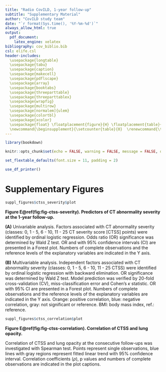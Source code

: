 ---
title: "Radio CovILD, 1-year follow-up"
subtitle: "Supplementary Material"
author: "CovILD study team"
date: "`r format(Sys.time(), '%Y-%m-%d')`"
always_allow_html: true
output: 
  pdf_document:
    latex_engine: xelatex
bibliography: cov_biblio.bib
csl: elife.csl
header-includes:
  \usepackage{longtable}
  \usepackage{tabu}
  \usepackage{caption}
  \usepackage{makecell}
  \usepackage{pdflscape}
  \usepackage{array}
  \usepackage{booktabs}
  \usepackage{threeparttable}
  \usepackage{threeparttablex}
  \usepackage{wrapfig}
  \usepackage{multirow}
  \usepackage[normalem]{ulem}
  \usepackage{colortbl}
  \usepackage{xcolor}
  \usepackage{float} \floatplacement{figure}{H} \floatplacement{table}{H}
  \newcommand{\beginsupplement}{\setcounter{table}{0}  \renewcommand{\thetable}{S\arabic{table}}       \setcounter{figure}{0} \renewcommand{\thefigure}{E\arabic{figure}}}
---

```{r, setup, include = FALSE}

library(bookdown)

knitr::opts_chunk$set(echo = FALSE, warning = FALSE, message = FALSE, dev = "cairo_pdf", ft_max_row = 6, tab.topcaption = TRUE, ft.align = "center")

set_flextable_defaults(font.size = 11, padding = 2)

use_df_printer()


```

\beginsupplement

\newpage

# Supplementary Figures

```{r fig-ctss-severity, fig.width = 7.086614166, fig.height = 7.086614166, fig.cap = 'Predictors of CT abnormality severity at the 1-year follow-up.'}

suppl_figures$ctss_severity$plot

```

__Figure E\@ref(fig:fig-ctss-severity). Predictors of CT abnormality severity at the 1-year follow-up.__

__(A)__ Univariable analysis. Factors associated with CT abnormality severity (classes: 0, 1 - 5, 6 - 10, 11 - 25 CT severity score [CTSS] points) were identified by ordinal logistic regression. Odds ratio (OR) significance was determined by Wald Z test. OR and with 95$\%$ confidence intervals (CI) are presented in a Forest plot. Numbers of complete observations and the reference levels of the explanatory variables are indicated in the Y axis.

__(B)__ Multivariable analysis. Independent factors associated with CT abnormality severity (classes: 0, 1 - 5, 6 - 10, 11 - 25 CTSS) were identified by ordinal logistic regression with backward elimination. OR significance was determined by Wald Z test. Model prediction was verified by 20-fold cross-validation (CV), miss-classification error and Cohen's $\kappa$ statistic. OR with 95$\%$ CI are presented in a Forest plot. Numbers of complete observations and the reference levels of the explanatory variables are indicated in the Y axis. Orange: positive correlation, blue: negative correlation, gray: not significant or reference. BMI: body mass index, ref.: reference.

\newpage

```{r fig-ctss-correlation, fig.width = 7.086614166, fig.height = 7.086614166, fig.cap = 'Correlation of CTSS and lung opacity.'}

suppl_figures$ctss_correlation$plot

```

__Figure E\@ref(fig:fig-ctss-correlation). Correlation of CTSS and lung opacity.__

Correlation of CTSS and lung opacity at the consecutive follow-ups was investigated with Spearman test. Points represent single observations, blue lines with gray regions represent fitted linear trend with 95$\%$ confidence interval. Correlation coefficients ($\rho$), p values and numbers of complete observations are indicated in the plot captions.